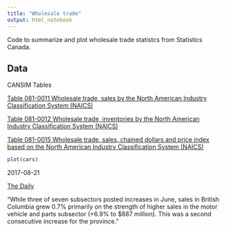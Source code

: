 ```yaml
---
title: "Wholesale trade"
output: html_notebook
---
```


Code to summarize and plot wholesale trade statistcs from Statistics Canada.

## Data

CANSIM Tables

[Table 081-0011 Wholesale trade, sales by the North American Industry Classification System (NAICS)](http://www5.statcan.gc.ca/cansim/a26?lang=eng&retrLang=eng&id=0810011&&pattern=&stByVal=1&p1=1&p2=31&tabMode=dataTable&csid=)

[Table 081-0012 Wholesale trade, inventories by the North American Industry Classification System (NAICS)](http://www5.statcan.gc.ca/cansim/a26?lang=eng&retrLang=eng&id=0810012&&pattern=&stByVal=1&p1=1&p2=31&tabMode=dataTable&csid=)


[Table 081-0015 Wholesale trade, sales, chained dollars and price index based on the North American Industry Classification System (NAICS)](http://www5.statcan.gc.ca/cansim/a26?lang=eng&retrLang=eng&id=0810015&&pattern=&stByVal=1&p1=1&p2=31&tabMode=dataTable&csid=)




```r
plot(cars)
```


2017-08-21

[The Daily](http://www.statcan.gc.ca/daily-quotidien/170821/dq170821a-eng.htm?HPA=1)

"While three of seven subsectors posted increases in June, sales in British Columbia grew 0.7% primarily on the strength of higher sales in the motor vehicle and parts subsector (+6.9% to $887 million). This was a second consecutive increase for the province."


